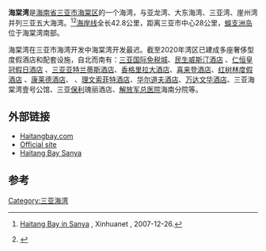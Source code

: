 {{Infobox body of water
| name = 海棠湾
| image = Haitang_Bay_in_Sanya.jpg
| caption = 海棠湾海滩天际线
| image_map = 
| image_bathymetry = 
| caption_bathymetry = 
| location = 中国[[海南省|海南省]][[三亚市|三亚市]]、[[陵水县|陵水县]]
| coords = {{coord|18.309225|109.736080|display=it}}
| rivers = 
| oceans = [[南海|南海]]
| width = {{convert|42.8|km|abbr=on}}
}}
'''海棠湾'''是[[海南省|海南省]][[三亚市|三亚市]][[海棠区|海棠区]]的一个海湾，与亚龙湾、大东海湾、三亚湾、崖州湾并列三亚五大海湾。<ref>{{zh icon}} [http://www.hq.xinhuanet.com/news/2007-12/26/content_12044778.htm Haitang Bay in Sanya] {{Wayback|url=http://www.hq.xinhuanet.com/news/2007-12/26/content_12044778.htm |date=20160303174357 }}, Xinhuanet , 2007-12-26.</ref><ref>{{cite web |url=http://www.haitangbay.gov.cn/ |title=Archived copy |accessdate=2012-04-18 |deadurl=yes |archiveurl=https://web.archive.org/web/20120318123421/http://www.haitangbay.gov.cn/ |archivedate=2012-03-18 |df= }}</ref>[[海岸线|海岸线]]全长42.8公里，距离三亚市中心28公里，[[蜈支洲岛|蜈支洲岛]]位于海棠湾南部。

海棠湾在三亚市海湾开发中海棠湾开发最迟。截至2020年湾区已建成多座奢侈型度假酒店和配套设施，自北而南有：[[三亚国际免税城|三亚国际免税城]]、[[民生银行|民生]][[威斯汀酒店|威斯汀酒店]] 、[[仁恒实业|仁恒]][[皇冠假日酒店|皇冠假日酒店]] 、[[三亚亚特兰蒂斯酒店|三亚亚特兰蒂斯酒店]]、[[香格里拉大酒店|香格里拉大酒店]]、[[喜来登酒店|喜来登酒店]]、[[红树林度假酒店|红树林度假酒店]] 、[[康莱德酒店|康莱德酒店]]、{{link-zh-yue|希尔顿逸林酒店|希爾頓逸林酒店}} 、[[理文造纸|理文]][[索菲特酒店|索菲特酒店]]、[[华尔道夫酒店|华尔道夫酒店]]、[[万达集团|万达]][[文华酒店|文华酒店]]、三亚海棠湾壹号公馆、三亚[[保利|保利]]瑰丽酒店、[[解放军总医院|解放军总医院]]海南分院等。

==外部链接==
{{Commons category|Haitang Bay}}
*[https://web.archive.org/web/20080303212833/http://www.haitangbay.com/ Haitangbay.com]
*[https://web.archive.org/web/20120318123421/http://www.haitangbay.gov.cn/ Official site]
*[https://web.archive.org/web/20180130181300/http://www.whatsonsanya.com/Sanya_Beaches/Haitang_Bay_Sanya/ Haitang Bay Sanya]

==参考==
{{Reflist}}
{{Hainan topics}}
[[Category:三亚海湾|Category:三亚海湾]]